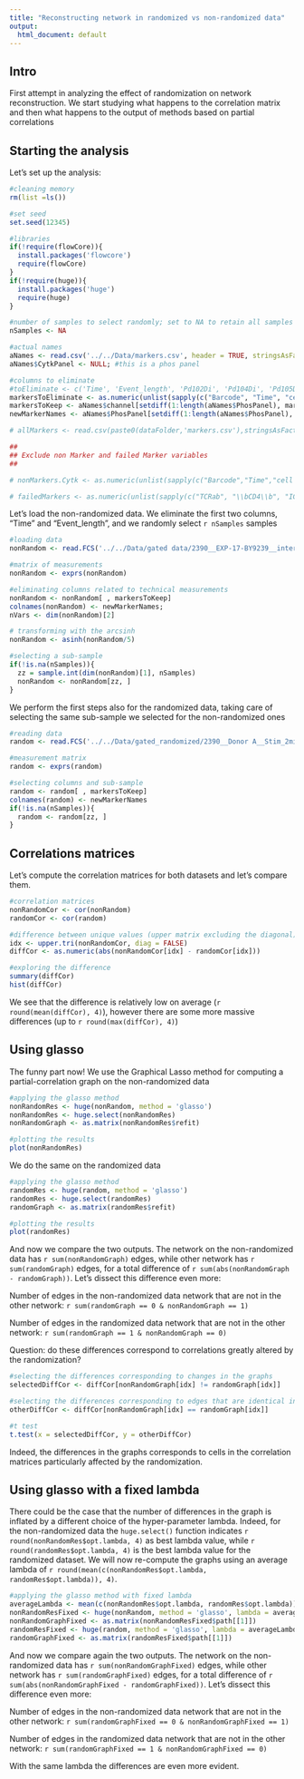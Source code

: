 ---
title: "Reconstructing network in randomized vs non-randomized data"
output:
  html_document: default
---

## Intro

First attempt in analyzing the effect of randomization on network reconstruction. We start studying what happens to the correlation matrix and then what happens to the output of methods based on partial correlations 

## Starting the analysis

Let's set up the analysis:

```{r, warning=FALSE, results='hide', message=FALSE}

#cleaning memory
rm(list =ls())

#set seed
set.seed(12345)

#libraries
if(!require(flowCore)){
  install.packages('flowcore')
  require(flowCore)
}
if(!require(huge)){
  install.packages('huge')
  require(huge)
}

#number of samples to select randomly; set to NA to retain all samples
nSamples <- NA

#actual names
aNames <- read.csv('../../Data/markers.csv', header = TRUE, stringsAsFactors = FALSE)
aNames$CytkPanel <- NULL; #this is a phos panel

#columns to eliminate
#toEliminate <- c('Time', 'Event_length', 'Pd102Di', 'Pd104Di', 'Pd105Di', 'Pd106Di', 'Pd108Di', 'Pd110Di', 'Ce140Di', 'Ir191Di', 'Ir193Di')
markersToEliminate <- as.numeric(unlist(sapply(c("Barcode", "Time", "cell length", "unkn", "EQBeads", "DNA", "TCRab", "\\bCD4\\b", "ICOS", "CCR6", "CD57", "CD28"),grep, aNames$PhosPanel)))
markersToKeep <- aNames$channel[setdiff(1:length(aNames$PhosPanel), markersToEliminate)]
newMarkerNames <- aNames$PhosPanel[setdiff(1:length(aNames$PhosPanel), markersToEliminate)]

# allMarkers <- read.csv(paste0(dataFolder,'markers.csv'),stringsAsFactors = F)

##
## Exclude non Marker and failed Marker variables
##

# nonMarkers.Cytk <- as.numeric(unlist(sapply(c("Barcode","Time","cell length","unkn","EQBeads","DNA"),grep, allMarkers$CytkPanel)))

# failedMarkers <- as.numeric(unlist(sapply(c("TCRab", "\\bCD4\\b", "ICOS", "CCR6", "CD57", "CD28"),grep, allMarkers$PhosPanel)))

```

Let's load the non-randomized data. We eliminate the first two columns, "Time" and "Event_length", and we randomly select `r nSamples` samples


```{r}

#loading data
nonRandom <- read.FCS('../../Data/gated data/2390__EXP-17-BY9239__internal__Donor A (Schmidt project)__Stim_2min_wo PI__1.fcs')

#matrix of measurements
nonRandom <- exprs(nonRandom)

#eliminating columns related to technical measurements
nonRandom <- nonRandom[ , markersToKeep]
colnames(nonRandom) <- newMarkerNames;
nVars <- dim(nonRandom)[2]

# transforming with the arcsinh
nonRandom <- asinh(nonRandom/5)

#selecting a sub-sample
if(!is.na(nSamples)){
  zz = sample.int(dim(nonRandom)[1], nSamples)
  nonRandom <- nonRandom[zz, ]
}

```

We perform the first steps also for the randomized data, taking care of selecting the same sub-sample we selected for the non-randomized ones

```{r}

#reading data
random <- read.FCS('../../Data/gated_randomized/2390__Donor A__Stim_2min_wo PI__1.fcs')

#measurement matrix
random <- exprs(random)

#selecting columns and sub-sample
random <- random[ , markersToKeep]
colnames(random) <- newMarkerNames
if(!is.na(nSamples)){
  random <- random[zz, ]
}

```

## Correlations matrices

Let's compute the correlation matrices for both datasets and let's compare them.

```{r}

#correlation matrices
nonRandomCor <- cor(nonRandom)
randomCor <- cor(random)

#difference between unique values (upper matrix excluding the diagonal)
idx <- upper.tri(nonRandomCor, diag = FALSE)
diffCor <- as.numeric(abs(nonRandomCor[idx] - randomCor[idx]))

#exploring the difference
summary(diffCor) 
hist(diffCor)


```

We see that the difference is relatively low on average (`r round(mean(diffCor), 4)`), however there are some more massive differences (up to `r round(max(diffCor), 4)`)

## Using glasso

The funny part now! We use the Graphical Lasso method for computing a partial-correlation graph on the non-randomized data

```{r, warning=FALSE, results='hide', message=FALSE}

#applying the glasso method
nonRandomRes <- huge(nonRandom, method = 'glasso')
nonRandomRes <- huge.select(nonRandomRes)
nonRandomGraph <- as.matrix(nonRandomRes$refit)

```

```{r}

#plotting the results
plot(nonRandomRes)

```

We do the same on the randomized data

```{r, warning=FALSE, results='hide', message=FALSE}

#applying the glasso method
randomRes <- huge(random, method = 'glasso')
randomRes <- huge.select(randomRes)
randomGraph <- as.matrix(randomRes$refit)

```

```{r}

#plotting the results
plot(randomRes)

```

And now we compare the two outputs. The network on the non-randomized data has `r sum(nonRandomGraph)` edges, while other network has `r sum(randomGraph)` edges, for a total difference of `r sum(abs(nonRandomGraph - randomGraph))`. Let's dissect this difference even more:

Number of edges in the non-randomized data network that are not in the other network: `r sum(randomGraph == 0 & nonRandomGraph == 1)`

Number of edges in the randomized data network that are not in the other network: `r sum(randomGraph == 1 & nonRandomGraph == 0)`

Question: do these differences correspond to correlations greatly altered by the randomization?

```{r}

#selecting the differences corresponding to changes in the graphs
selectedDiffCor <- diffCor[nonRandomGraph[idx] != randomGraph[idx]]

#selecting the differences corresponding to edges that are identical in the two graphs
otherDiffCor <- diffCor[nonRandomGraph[idx] == randomGraph[idx]]

#t test
t.test(x = selectedDiffCor, y = otherDiffCor)

```

Indeed, the differences in the graphs corresponds to cells in the correlation matrices particularly affected by the randomization.

## Using glasso with a fixed lambda

There could be the case that the number of differences in the graph is inflated by a different choice of the hyper-parameter lambda. Indeed, for the non-randomized data the `huge.select()` function indicates `r round(nonRandomRes$opt.lambda, 4)` as best lambda value, while `r round(randomRes$opt.lambda, 4)` is the best lambda value for the randomized dataset. We will now re-compute the graphs using an average lambda of `r round(mean(c(nonRandomRes$opt.lambda, randomRes$opt.lambda)), 4)`.

```{r, warning=FALSE, results='hide', message=FALSE}

#applying the glasso method with fixed lambda
averageLambda <- mean(c(nonRandomRes$opt.lambda, randomRes$opt.lambda));
nonRandomResFixed <- huge(nonRandom, method = 'glasso', lambda = averageLambda)
nonRandomGraphFixed <- as.matrix(nonRandomResFixed$path[[1]])
randomResFixed <- huge(random, method = 'glasso', lambda = averageLambda)
randomGraphFixed <- as.matrix(randomResFixed$path[[1]])

```

And now we compare again the two outputs. The network on the non-randomized data has `r sum(nonRandomGraphFixed)` edges, while other network has `r sum(randomGraphFixed)` edges, for a total difference of `r sum(abs(nonRandomGraphFixed - randomGraphFixed))`. Let's dissect this difference even more:

Number of edges in the non-randomized data network that are not in the other network: `r sum(randomGraphFixed == 0 & nonRandomGraphFixed == 1)`

Number of edges in the randomized data network that are not in the other network: `r sum(randomGraphFixed == 1 & nonRandomGraphFixed == 0)`

With the same lambda the differences are even more evident.
